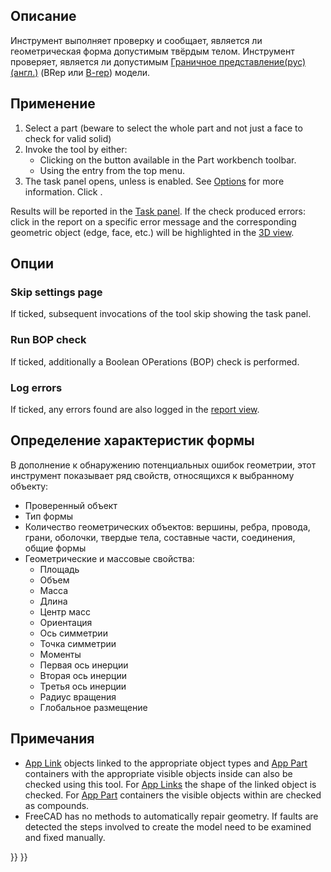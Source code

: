 <languages/>

{{Docnav/ru
|[[Part_XOR/ru|Булева XOR]]
|[[Part_Defeaturing/ru|Удаление элемента]]
|[[Part_Workbench/ru|Деталь]]
|IconL=Part_XOR.svg
|IconR=Part_Defeaturing.svg
|IconC=Workbench_Part.svg
}}

{{GuiCommand/ru
|Name/ru=Проверка геометрии
|Name=Part_CheckGeometry‏‎
|MenuLocation=Деталь → Проверка геометрии
|Workbenches=[[Part_Workbench/ru|Деталь]]
}}

<span id="Description"></span>
== Описание ==

Инструмент {{Button|[[Image:Part_CheckGeometry.svg|16px]] [[Part_CheckGeometry|Проверка геометрии]]}} выполняет проверку и сообщает, является ли геометрическая форма допустимым твёрдым телом. Инструмент проверяет, является ли допустимым [https://ru.wikipedia.org/wiki/Граничное_представление Граничное представление(рус)] [https://en.wikipedia.org/wiki/Boundary_representation (англ.)] (BRep или [[Glossary/ru#B|B-rep]]) модели.

<span id="Usage"></span>
== Применение ==

# Select a part (beware to select the whole part and not just a face to check for valid solid) 
# Invoke the tool by either:
#* Clicking on the {{Button|[[Image:Part_CheckGeometry.svg|16px]] [[Part_CheckGeometry|CheckGeometry]]}} button available in the Part workbench toolbar.
#* Using the {{MenuCommand|Part → [[Image:Part_CheckGeometry.svg|16px]] Check geometry}} entry from the top menu.
# The {{MenuCommand|Settings}} task panel opens, unless {{MenuCommand|Skip settings page}} is enabled. See [[#Options|Options]] for more information. Click {{Button|Run check}}.

Results will be reported in the [[Task_panel|Task panel]]. If the check produced errors: click in the report on a specific error message and the corresponding geometric object (edge, face, etc.) will be highlighted in the [[3D_view|3D view]].

<span id="Options"></span>
==Опции==

===Skip settings page===

If ticked, subsequent invocations of the tool skip showing the {{MenuCommand|Settings}} task panel.

===Run BOP check===

If ticked, additionally a Boolean OPerations (BOP) check is performed.

===Log errors===

If ticked, any errors found are also logged in the [[Report_view|report view]].

<span id="Shape_Content"></span>
==Определение характеристик формы==

В дополнение к обнаружению потенциальных ошибок геометрии, этот инструмент показывает ряд свойств, относящихся к выбранному объекту:
* Проверенный объект
* Тип формы
* Количество геометрических объектов: вершины, ребра, провода, грани, оболочки, твердые тела, составные части, соединения, общие формы
* Геометрические и массовые свойства:
** Площадь
** Объем
** Масса
** Длина
** Центр масс
** Ориентация
** Ось симметрии
** Точка симметрии
** Моменты
** Первая ось инерции
** Вторая ось инерции
** Третья ось инерции
** Радиус вращения
** Глобальное размещение

<span id="Notes"></span>
==Примечания==

* [[App_Link|App Link]] objects linked to the appropriate object types and [[App_Part|App Part]] containers with the appropriate visible objects inside can also be checked using this tool. For [[App_Link|App Links]] the shape of the linked object is checked. For [[App_Part|App Part]] containers the visible objects within are checked as compounds. {{Version|0.20}}
* FreeCAD has no methods to automatically repair geometry. If faults are detected the steps involved to create the model need to be examined and fixed manually.


<div class="mw-translate-fuzzy">
{{Docnav/ru
|[[Part_RefineShape/ru|Улучшить форму]]
|[[Part_Defeaturing/ru|Удаление элемента]]
|[[Part_Workbench/ru|Верстак Part]]
|IconL=Part_RefineShape.svg
|IconR=Part_Defeaturing.svg
|IconC=Workbench_Part.svg
}}
</div>

{{Part_Tools_navi{{#translation:}}}}
{{Userdocnavi{{#translation:}}}}